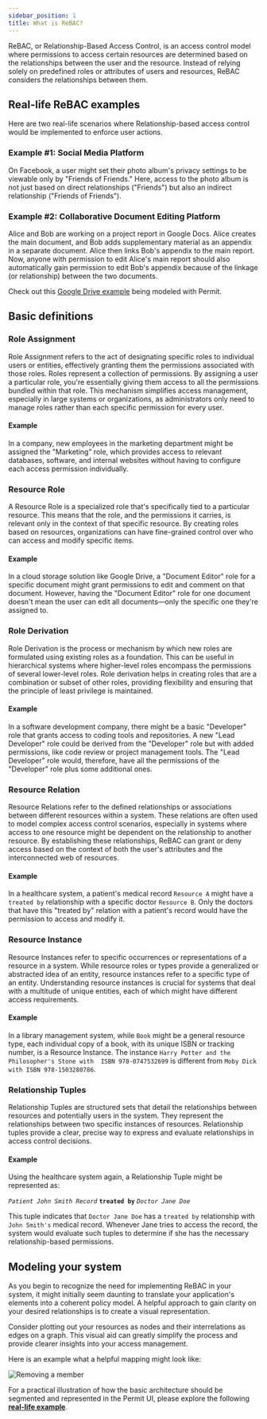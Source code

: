```yaml
---
sidebar_position: 1
title: What is ReBAC?
---
```


ReBAC, or Relationship-Based Access Control, is an access control model where permissions to access certain resources
are determined based on the relationships between the user and the resource. Instead of relying solely on predefined
roles or attributes of users and resources, ReBAC considers the relationships between them.

## Real-life ReBAC examples

Here are two real-life scenarios where Relationship-based access control would be implemented to enforce user actions.

### Example #1: Social Media Platform

On Facebook, a user might set their photo album's privacy settings to be viewable only by "Friends of Friends."
Here, access to the photo album is not just based on direct relationships ("Friends") but also an indirect relationship
("Friends of Friends").

### Example #2: Collaborative Document Editing Platform

Alice and Bob are working on a project report in Google Docs. Alice creates the main document, and Bob adds supplementary
material as an appendix in a separate document. Alice then links Bob's appendix to the main report. Now, anyone with
permission to edit Alice's main report should also automatically gain permission to edit Bob's appendix because of the
linkage (or relationship) between the two documents.

Check out this [Google Drive example](/modeling/google-drive) being modeled with Permit.

## Basic definitions

### Role Assignment

Role Assignment refers to the act of designating specific roles to individual users or entities, effectively granting them
the permissions associated with those roles. Roles represent a collection of permissions. By assigning a user a particular role,
you're essentially giving them access to all the permissions bundled within that role.
This mechanism simplifies access management, especially in large systems or organizations, as administrators only need to
manage roles rather than each specific permission for every user.

#### Example

In a company, new employees in the marketing department might be assigned the "Marketing" role, which provides access to
relevant databases, software, and internal websites without having to configure each access permission individually.

### Resource Role

A Resource Role is a specialized role that's specifically tied to a particular resource.
This means that the role, and the permissions it carries, is relevant only in the context of that specific resource.
By creating roles based on resources, organizations can have fine-grained control over who can access and modify specific items.

#### Example

In a cloud storage solution like Google Drive, a "Document Editor" role for a specific document might grant permissions to edit
and comment on that document. However, having the "Document Editor" role for one document doesn't mean the user can edit all
documents—only the specific one they're assigned to.

### Role Derivation

Role Derivation is the process or mechanism by which new roles are formulated using existing roles as a foundation.
This can be useful in hierarchical systems where higher-level roles encompass the permissions of several lower-level roles.
Role derivation helps in creating roles that are a combination or subset of other roles, providing flexibility and ensuring
that the principle of least privilege is maintained.

#### Example

In a software development company, there might be a basic "Developer" role that grants access to coding tools and
repositories. A new "Lead Developer" role could be derived from the "Developer" role but with added permissions, like code
review or project management tools. The "Lead Developer" role would, therefore, have all the permissions of the "Developer"
role plus some additional ones.

### Resource Relation

Resource Relations refer to the defined relationships or associations between different resources within a system. These
relations are often used to model complex access control scenarios, especially in systems where access to one resource might
be dependent on the relationship to another resource. By establishing these relationships, ReBAC can grant or deny access based
on the context of both the user's attributes and the interconnected web of resources.

#### Example

In a healthcare system, a patient's medical record `Resource A` might have a `treated by` relationship with a specific doctor
`Resource B`. Only the doctors that have this "treated by" relation with a patient's record would have the permission to
access and modify it.

### Resource Instance

Resource Instances refer to specific occurrences or representations of a resource in a system. While resource roles or types
provide a generalized or abstracted idea of an entity, resource instances refer to a specific type of an entity.
Understanding resource instances is crucial for systems that deal with a multitude of unique entities, each of which might
have different access requirements.

#### Example

In a library management system, while `Book` might be a general resource type, each individual copy of a book, with its
unique ISBN or tracking number, is a Resource Instance. The instance `Harry Potter and the Philosopher's Stone with 
ISBN 978-0747532699` is different from `Moby Dick with ISBN 978-1503280786`.

### Relationship Tuples

Relationship Tuples are structured sets that detail the relationships between resources and potentially users in the system.
They represent the relationships between two specific instances of resources. Relationship tuples provide a
clear, precise way to express and evaluate relationships in access control decisions.

#### Example

Using the healthcare system again, a Relationship Tuple might be represented as:

_`Patient John Smith Record`_ **`treated by`** _`Doctor Jane Doe`_

This tuple indicates that `Doctor Jane Doe` has a `treated by` relationship with `John Smith's` medical record.
Whenever Jane tries to access the record, the system would evaluate such tuples to determine if she has the necessary
relationship-based permissions.

## Modeling your system

As you begin to recognize the need for implementing ReBAC in your system, it might initially seem daunting to translate
your application's elements into a coherent policy model. A helpful approach to gain clarity on your desired
relationships is to create a visual representation.

Consider plotting out your resources as nodes and their interrelations as edges on a graph. This visual aid can greatly
simplify the process and provide clearer insights into your access management.

Here is an example what a helpful mapping might look like:

![Removing a member](/ui-videos/rebac/rebac-diagram-example.png)

For a practical illustration of how the basic architecture should be segmented and represented in the Permit UI, please explore the
following **[real-life example](/how-to/build-policies/rebac/building-rebac-policies)**.
